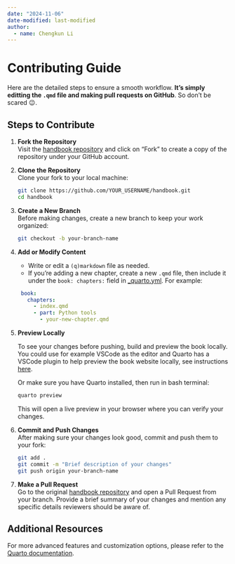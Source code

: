 ```yaml
---
date: "2024-11-06"
date-modified: last-modified
author:
  - name: Chengkun Li
---
```


# Contributing Guide

Here are the detailed steps to ensure a smooth workflow. **It's simply editting the `.qmd` file and making pull requests on GitHub**. So don't be scared 😉.

## Steps to Contribute

1. **Fork the Repository**  
   Visit the [handbook repository](https://github.com/acerbilab/handbook) and click on "Fork" to create a copy of the repository under your GitHub account.

2. **Clone the Repository**  
   Clone your fork to your local machine:
   ```bash
   git clone https://github.com/YOUR_USERNAME/handbook.git
   cd handbook
   ```

3. **Create a New Branch**  
   Before making changes, create a new branch to keep your work organized:
   ```bash
   git checkout -b your-branch-name
   ```

4. **Add or Modify Content**  
   - Write or edit a `(q)markdown` file as needed.
   - If you're adding a new chapter, create a new `.qmd` file, then include it under the `book: chapters:` field in [_quarto.yml](https://github.com/acerbilab/handbook/blob/main/_quarto.yml). For example:
    ```yaml
     book:
       chapters:
         - index.qmd
         - part: Python tools
           - your-new-chapter.qmd
     ```

5. **Preview Locally**
   
   To see your changes before pushing, build and preview the book locally. You could use for example VSCode as the editor and Quarto has a VSCode plugin to help preview the book website locally, see instructions [here](https://quarto.org/docs/tools/vscode.html).
   
   Or make sure you have Quarto installed, then run in bash terminal:
   ```bash
   quarto preview
   ```
   This will open a live preview in your browser where you can verify your changes.

6. **Commit and Push Changes**  
   After making sure your changes look good, commit and push them to your fork:
   ```bash
   git add .
   git commit -m "Brief description of your changes"
   git push origin your-branch-name
   ```

7. **Make a Pull Request**  
   Go to the original [handbook repository](https://github.com/acerbilab/handbook) and open a Pull Request from your branch. Provide a brief summary of your changes and mention any specific details reviewers should be aware of.

## Additional Resources

For more advanced features and customization options, please refer to the [Quarto documentation](https://quarto.org/docs/books/).
